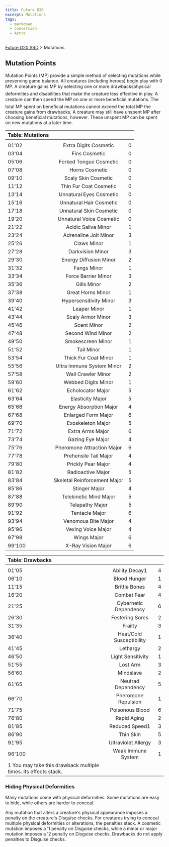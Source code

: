 ```yaml
---
title: Future D20
excerpt: Mutations
tags:
  - markdown
  - conversion
  - Astro
---
```






[Future D20 SRD]( / ) > Mutations




## Mutation Points


Mutation Points (MP) provide a simple method of selecting mutations while preserving game balance. All creatures (including heroes) begin play with 0 MP. A creature gains MP by selecting one or more drawbacksphysical deformities and disabilities that make the creature less effective in play. A creature can then spend the MP on one or more beneficial mutations. The total MP spent on beneficial mutations cannot exceed the total MP the creature gains from drawbacks. A creature may still have unspent MP after choosing beneficial mutations, however. These unspent MP can be spent on new mutations at a later time.


| Table: Mutations |  |  |
| :------------------ | :--: | --: |
|  |  |  |
| 01'02 | Extra Digits Cosmetic | 0 |
| 03'04 | Fins Cosmetic | 0 |
| 05'06 | Forked Tongue Cosmetic | 0 |
| 07'08 | Horns Cosmetic | 0 |
| 09'10 | Scaly Skin Cosmetic | 0 |
| 11'12 | Thin Fur Coat Cosmetic | 0 |
| 13'14 | Unnatural Eyes Cosmetic | 0 |
| 15'16 | Unnatural Hair Cosmetic | 0 |
| 17'18 | Unnatural Skin Cosmetic | 0 |
| 19'20 | Unnatural Voice Cosmetic | 0 |
| 21'22 | Acidic Saliva Minor | 1 |
| 23'24 | Adrenaline Jolt Minor | 3 |
| 25'26 | Claws Minor | 1 |
| 27'28 | Darkvision Minor | 3 |
| 29'30 | Energy Diffusion Minor | 2 |
| 31'32 | Fangs Minor | 1 |
| 33'34 | Force Barrier Minor | 3 |
| 35'36 | Gills Minor | 2 |
| 37'38 | Great Horns Minor | 1 |
| 39'40 | Hypersensitivity Minor | 3 |
| 41'42 | Leaper Minor | 1 |
| 43'44 | Scaly Armor Minor | 3 |
| 45'46 | Scent Minor | 2 |
| 47'48 | Second Wind Minor | 2 |
| 49'50 | Smokescreen Minor | 1 |
| 51'52 | Tail Minor | 1 |
| 53'54 | Thick Fur Coat Minor | 1 |
| 55'56 | Ultra Immune System Minor | 2 |
| 57'58 | Wall Crawler Minor | 2 |
| 59'60 | Webbed Digits Minor | 1 |
| 61'62 | Echolocator Major | 5 |
| 63'64 | Elasticity Major | 5 |
| 65'66 | Energy Absorption Major | 4 |
| 67'68 | Enlarged Form Major | 6 |
| 69'70 | Exoskeleton Major | 5 |
| 71'72 | Extra Arms Major | 6 |
| 73'74 | Gazing Eye Major | 4 |
| 75'76 | Pheromone Attraction Major | 6 |
| 77'78 | Prehensile Tail Major | 4 |
| 79'80 | Prickly Pear Major | 4 |
| 81'82 | Radioactive Major | 5 |
| 83'84 | Skeletal Reinforcement Major | 5 |
| 85'86 | Stinger Major | 4 |
| 87'88 | Telekinetic Mind Major | 5 |
| 89'90 | Telepathy Major | 5 |
| 91'92 | Tentacle Major | 6 |
| 93'94 | Venomous Bite Major | 4 |
| 95'96 | Vexing Voice Major | 4 |
| 97'98 | Wings Major | 6 |
| 99'100 | X-Ray Vision Major | 6 |



| Table: Drawbacks |  |  |
| :------------------ | :--: | --: |
|  |  |  |
| 01'05 | Ability Decay1 | 4 |
| 06'10 | Blood Hunger | 1 |
| 11'15 | Brittle Bones | 4 |
| 16'20 | Combat Fear | 4 |
| 21'25 | Cybernetic Dependency | 6 |
| 26'30 | Festering Sores | 2 |
| 31'35 | Frailty | 3 |
| 36'40 | Heat/Cold Susceptibility | 1 |
| 41'45 | Lethargy | 2 |
| 46'50 | Light Sensitivity | 1 |
| 51'55 | Lost Arm | 3 |
| 56'60 | Mindslave | 2 |
| 61'65 | Neutrad Dependency | 5 |
| 66'70 | Pheromone Repulsion | 1 |
| 71'75 | Poisonous Blood | 6 |
| 76'80 | Rapid Aging | 2 |
| 81'85 | Reduced Speed1 | 3 |
| 86'90 | Thin Skin | 5 |
| 91'95 | Ultraviolet Allergy | 3 |
| 96'100 | Weak Immune System | 1 |
| 1 You may take this drawback multiple times. Its effects stack. |  |  |



### Hiding Physical Deformities


Many mutations come with physical deformities. Some mutations are easy to hide, while others are harder to conceal.


Any mutation that alters a creature's physical appearance imposes a penalty on the creature's Disguise checks. For creatures trying to conceal multiple physical deformities or alterations, the penalties stack. A cosmetic mutation imposes a '1 penalty on Disguise checks, while a minor or major mutation imposes a '2 penalty on Disguise checks. Drawbacks do not apply penalties to Disguise checks.



